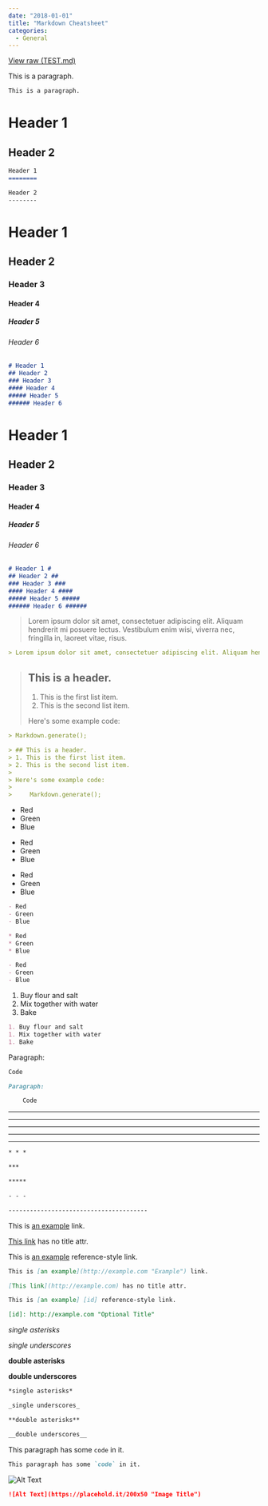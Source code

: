 ```yaml
---
date: "2018-01-01"
title: "Markdown Cheatsheet"
categories:
  - General
---
```


[View raw (TEST.md)](https://raw.github.com/adamschwartz/github-markdown-kitchen-sink/master/README.md)

This is a paragraph.

```md
This is a paragraph.
```

# Header 1

## Header 2
```md
Header 1
========

Header 2
--------
```
# Header 1

## Header 2

### Header 3

#### Header 4

##### Header 5

###### Header 6
```md
# Header 1
## Header 2
### Header 3
#### Header 4
##### Header 5
###### Header 6
```
# Header 1

## Header 2

### Header 3

#### Header 4

##### Header 5

###### Header 6
```md
# Header 1 #
## Header 2 ##
### Header 3 ###
#### Header 4 ####
##### Header 5 #####
###### Header 6 ######
```
> Lorem ipsum dolor sit amet, consectetuer adipiscing elit. Aliquam hendrerit mi posuere lectus. Vestibulum enim wisi, viverra nec, fringilla in, laoreet vitae, risus.
```md
> Lorem ipsum dolor sit amet, consectetuer adipiscing elit. Aliquam hendrerit mi posuere lectus. Vestibulum enim wisi, viverra nec, fringilla in, laoreet vitae, risus.
```
> ## This is a header.
>
> 1. This is the first list item.
> 2. This is the second list item.
>
> Here's some example code:
>
```md
> Markdown.generate();
```
```md
> ## This is a header.
> 1. This is the first list item.
> 2. This is the second list item.
>
> Here's some example code:
>
>     Markdown.generate();
```
- Red
- Green
- Blue

* Red
* Green
* Blue

- Red
- Green
- Blue

```md
- Red
- Green
- Blue

* Red
* Green
* Blue

- Red
- Green
- Blue
```

1. Buy flour and salt
1. Mix together with water
1. Bake

```md
1. Buy flour and salt
1. Mix together with water
1. Bake
```

Paragraph:
```md
Code
```
<!-- -->
```md
Paragraph:

    Code
```
---

---

---

---

---
```md
* * *

***

*****

- - -

---------------------------------------
```
This is [an example](http://example.com "Example") link.

[This link](http://example.com) has no title attr.

This is [an example][id] reference-style link.

[id]: http://example.com "Optional Title"
```md
This is [an example](http://example.com "Example") link.

[This link](http://example.com) has no title attr.

This is [an example] [id] reference-style link.

[id]: http://example.com "Optional Title"
```
_single asterisks_

_single underscores_

**double asterisks**

**double underscores**
```md
*single asterisks*

_single underscores_

**double asterisks**

__double underscores__
```
This paragraph has some `code` in it.
```md
This paragraph has some `code` in it.
```
![Alt Text](https://placehold.it/200x50 "Image Title")
```md
![Alt Text](https://placehold.it/200x50 "Image Title")
```
